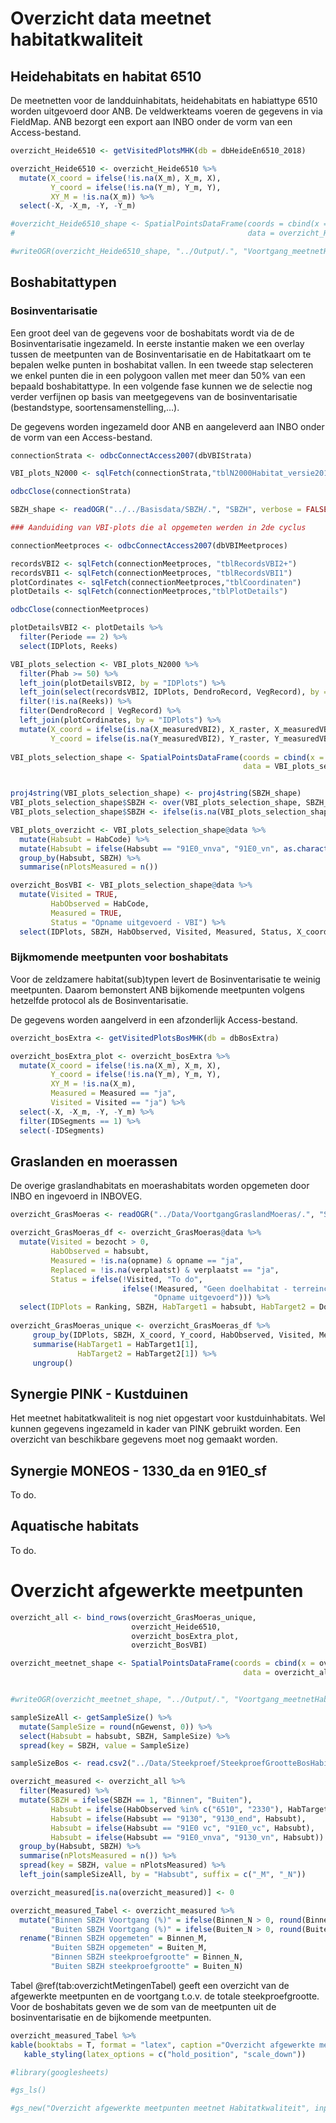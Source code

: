 
# Overzicht data meetnet habitatkwaliteit

## Heidehabitats en habitat 6510 

De meetnetten voor de landduinhabitats, heidehabitats en habiattype 6510 worden uitgevoerd door ANB. De veldwerkteams voeren de gegevens in via FieldMap. ANB bezorgt een export aan INBO onder de vorm van een Access-bestand.  


```r

overzicht_Heide6510 <- getVisitedPlotsMHK(db = dbHeideEn6510_2018)

overzicht_Heide6510 <- overzicht_Heide6510 %>%
  mutate(X_coord = ifelse(!is.na(X_m), X_m, X),
         Y_coord = ifelse(!is.na(Y_m), Y_m, Y),
         XY_M = !is.na(X_m)) %>%
  select(-X, -X_m, -Y, -Y_m)

#overzicht_Heide6510_shape <- SpatialPointsDataFrame(coords = cbind(x = overzicht_Heide6510$X_coord, y = overzicht_Heide6510$Y_coord),
#                                                    data = overzicht_Heide6510)

#writeOGR(overzicht_Heide6510_shape, "../Output/.", "Voortgang_meetnetHeideEn6510", driver = "ESRI Shapefile", overwrite_layer = TRUE)

```

## Boshabitattypen

### Bosinventarisatie

Een groot deel van de gegevens voor de boshabitats wordt via de de Bosinventarisatie ingezameld. In eerste instantie maken we een overlay tussen de meetpunten van de Bosinventarisatie en de Habitatkaart om te bepalen welke punten in boshabitat vallen. In een tweede stap selecteren we enkel punten die in een polygoon vallen met meer dan 50% van een bepaald boshabitattype. In een volgende fase kunnen we de selectie nog verder verfijnen op basis van meetgegevens van de bosinventarisatie (bestandstype, soortensamenstelling,...).

De gegevens worden ingezameld door ANB en aangeleverd aan INBO onder de vorm van een Access-bestand.

```r

connectionStrata <- odbcConnectAccess2007(dbVBIStrata)

VBI_plots_N2000 <- sqlFetch(connectionStrata,"tblN2000Habitat_versie2017-01-01" )

odbcClose(connectionStrata)


```


```r
SBZH_shape <- readOGR("../../Basisdata/SBZH/.", "SBZH", verbose = FALSE)


```

```r


### Aanduiding van VBI-plots die al opgemeten werden in 2de cyclus

connectionMeetproces <- odbcConnectAccess2007(dbVBIMeetproces)

recordsVBI2 <- sqlFetch(connectionMeetproces, "tblRecordsVBI2+")
recordsVBI1 <- sqlFetch(connectionMeetproces, "tblRecordsVBI1")
plotCordinates <- sqlFetch(connectionMeetproces,"tblCoordinaten")
plotDetails <- sqlFetch(connectionMeetproces,"tblPlotDetails")

odbcClose(connectionMeetproces)

plotDetailsVBI2 <- plotDetails %>%
  filter(Periode == 2) %>%
  select(IDPlots, Reeks)

VBI_plots_selection <- VBI_plots_N2000 %>%
  filter(Phab >= 50) %>%
  left_join(plotDetailsVBI2, by = "IDPlots") %>%
  left_join(select(recordsVBI2, IDPlots, DendroRecord, VegRecord), by = "IDPlots") %>%
  filter(!is.na(Reeks)) %>%
  filter(DendroRecord | VegRecord) %>%
  left_join(plotCordinates, by = "IDPlots") %>%
  mutate(X_coord = ifelse(is.na(X_measuredVBI2), X_raster, X_measuredVBI2),
         Y_coord = ifelse(is.na(Y_measuredVBI2), Y_raster, Y_measuredVBI2))
  
VBI_plots_selection_shape <- SpatialPointsDataFrame(coords = cbind(x = VBI_plots_selection$X_coord, y = VBI_plots_selection$Y_coord),
                                                    data = VBI_plots_selection)


proj4string(VBI_plots_selection_shape) <- proj4string(SBZH_shape)
VBI_plots_selection_shape$SBZH <- over(VBI_plots_selection_shape, SBZH_shape)$DEELGEBIED
VBI_plots_selection_shape$SBZH <- ifelse(is.na(VBI_plots_selection_shape$SBZH), 0, 1)

VBI_plots_overzicht <- VBI_plots_selection_shape@data %>%
  mutate(Habsubt = HabCode) %>%
  mutate(Habsubt = ifelse(Habsubt == "91E0_vnva", "91E0_vn", as.character(Habsubt))) %>%
  group_by(Habsubt, SBZH) %>%
  summarise(nPlotsMeasured = n())

overzicht_BosVBI <- VBI_plots_selection_shape@data %>%
  mutate(Visited = TRUE,
         HabObserved = HabCode,
         Measured = TRUE,
         Status = "Opname uitgevoerd - VBI") %>%
  select(IDPlots, SBZH, HabObserved, Visited, Measured, Status, X_coord, Y_coord)

```


### Bijkmomende meetpunten voor boshabitats

Voor de zeldzamere habitat(sub)typen levert de Bosinventarisatie te weinig meetpunten. Daarom bemonstert ANB bijkomende meetpunten volgens hetzelfde protocol als de Bosinventarisatie. 

De gegevens worden aangelverd in een afzonderlijk Access-bestand.


```r

overzicht_bosExtra <- getVisitedPlotsBosMHK(db = dbBosExtra)

overzicht_bosExtra_plot <- overzicht_bosExtra %>%
  mutate(X_coord = ifelse(!is.na(X_m), X_m, X),
         Y_coord = ifelse(!is.na(Y_m), Y_m, Y),
         XY_M = !is.na(X_m),
         Measured = Measured == "ja",
         Visited = Visited == "ja") %>%
  select(-X, -X_m, -Y, -Y_m) %>%
  filter(IDSegments == 1) %>%
  select(-IDSegments)

```

## Graslanden en moerassen

De overige graslandhabitats en moerashabitats worden opgemeten door INBO en ingevoerd in INBOVEG.

```r

overzicht_GrasMoeras <- readOGR("../Data/VoortgangGraslandMoeras/.", "Stavaza2018", verbose = FALSE)

overzicht_GrasMoeras_df <- overzicht_GrasMoeras@data %>%
  mutate(Visited = bezocht > 0,
         HabObserved = habsubt,
         Measured = !is.na(opname) & opname == "ja",
         Replaced = !is.na(verplaatst) & verplaatst == "ja",
         Status = ifelse(!Visited, "To do",
                         ifelse(!Measured, "Geen doelhabitat - terreincheck",
                                "Opname uitgevoerd"))) %>%
  select(IDPlots = Ranking, SBZH, HabTarget1 = habsubt, HabTarget2 = Doelhab2, HabObserved, Visited, Measured, Replaced, Status, X_coord = POINT_X, Y_coord = POINT_Y)
  
overzicht_GrasMoeras_unique <- overzicht_GrasMoeras_df %>%
     group_by(IDPlots, SBZH, X_coord, Y_coord, HabObserved, Visited, Measured, Status) %>%
     summarise(HabTarget1 = HabTarget1[1],
               HabTarget2 = HabTarget2[1]) %>%
     ungroup() 


```

## Synergie PINK - Kustduinen

Het meetnet habitatkwaliteit is nog niet opgestart voor kustduinhabitats. Wel kunnen gegevens ingezameld in kader van PINK gebruikt worden. Een overzicht van beschikbare gegevens moet nog gemaakt worden.

## Synergie MONEOS - 1330_da en 91E0_sf

To do.

## Aquatische habitats

To do.

# Overzicht afgewerkte meetpunten

```r

overzicht_all <- bind_rows(overzicht_GrasMoeras_unique,
                           overzicht_Heide6510,
                           overzicht_bosExtra_plot,
                           overzicht_BosVBI)

overzicht_meetnet_shape <- SpatialPointsDataFrame(coords = cbind(x = overzicht_all$X_coord, y = overzicht_all$Y_coord),
                                                    data = overzicht_all)


#writeOGR(overzicht_meetnet_shape, "../Output/.", "Voortgang_meetnetHabitatkwaliteit_2018-05-03", driver = "ESRI Shapefile", overwrite_layer = TRUE)

```




```r
sampleSizeAll <- getSampleSize() %>%
  mutate(SampleSize = round(nGewenst, 0)) %>%
  select(Habsubt = habsubt, SBZH, SampleSize) %>%
  spread(key = SBZH, value = SampleSize)

sampleSizeBos <- read.csv2("../Data/Steekproef/SteekproefGrootteBosHabitats_Versie2015.csv")

overzicht_measured <- overzicht_all %>%
  filter(Measured) %>%
  mutate(SBZH = ifelse(SBZH == 1, "Binnen", "Buiten"),
         Habsubt = ifelse(HabObserved %in% c("6510", "2330"), HabTarget1, HabObserved),
         Habsubt = ifelse(Habsubt == "9130", "9130_end", Habsubt),
         Habsubt = ifelse(Habsubt == "91E0 vc", "91E0_vc", Habsubt),
         Habsubt = ifelse(Habsubt == "91E0_vnva", "9130_vn", Habsubt)) %>%
  group_by(Habsubt, SBZH) %>%
  summarise(nPlotsMeasured = n()) %>%
  spread(key = SBZH, value = nPlotsMeasured) %>%
  left_join(sampleSizeAll, by = "Habsubt", suffix = c("_M", "_N")) 

overzicht_measured[is.na(overzicht_measured)] <- 0

overzicht_measured_Tabel <- overzicht_measured %>%
  mutate("Binnen SBZH Voortgang (%)" = ifelse(Binnen_N > 0, round(Binnen_M/ Binnen_N  * 100, 0), NA),
         "Buiten SBZH Voortgang (%)" = ifelse(Buiten_N > 0, round(Buiten_M/ Buiten_N  * 100, 0), NA)) %>%
  rename("Binnen SBZH opgemeten" = Binnen_M, 
         "Buiten SBZH opgemeten" = Buiten_M,
         "Binnen SBZH steekproefgrootte" = Binnen_N, 
         "Buiten SBZH steekproefgrootte" = Buiten_N)


```

Tabel \@ref(tab:overzichtMetingenTabel) geeft een overzicht van de afgewerkte meetpunten en de  voortgang t.o.v. de totale steekproefgrootte. Voor de boshabitats geven we de som van de meetpunten uit de bosinventarisatie en de bijkomende meetpunten.


```r

overzicht_measured_Tabel %>%
kable(booktabs = T, format = "latex", caption ="Overzicht afgewerkte meetpunten meetnet habitatkwaliteit en voortgang t.o.v. de totale steekproefgrootte") %>%
   kable_styling(latex_options = c("hold_position", "scale_down")) 
```

```r
#library(googlesheets)

#gs_ls()

#gs_new("Overzicht afgewerkte meetpunten meetnet Habitatkwaliteit", input = overzicht_measured_Tabel)


```

